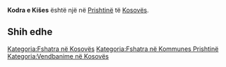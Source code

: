 {{Fshat në 
 | Emri                = Kodra e Kišes
 | EmriAlt                = 
 | NAME_SHORT_FORM=      
 | NAME_GENERIC=      Kodra
 | NAME_SORT_NAME_RO=      KODRAEKISES
 | FULL_NAME_RO = Kodra e Kišes
 | FULL_NAME_ND_RO=Kodra e Kises
 | SORT_NAME_RG=KISES KODRAE
 | FULL_NAME_RG=Kišes, Kodra e
 | FULL_NAME_ND_RG=Kises, Kodra e
 | SRP_NAME_SHORT_FORM=      
 | SRP_NAME_GENERIC=      
 | SRP_NAME_SORT_NAME_RO=      
 | SRP_FULL_NAME_RO = 
 | SRP_FULL_NAME_ND_RO=
 | SRP_SORT_NAME_RG=
 | SRP_FULL_NAME_RG=
 | SRP_FULL_NAME_ND_RG=
 | Emri (Rasa dhanore) = 
 | Figura              = 
 | Shteti              = Kosovo
 | Komuna              = Prishtinë
 | Kodi postar         = 
 | Sipërfaqja          = 

 | Popullsia           = 

 | Regj. i popullsisë  = 
 | Dend. e popullsisë  = 
 | Faqja zyrtare       = 
 <!--- Koordinatat ----> 
 | Gjerësia            = 42.76421
 | Gjatësia            = 21.231522
 | Lartësia            = 
}}
'''Kodra e Kišes''' është një [[]] në [[Prishtinë]] të [[Kosovës]].

<!-- == Gjeografia == -->
<!-- == Historia == -->
<!-- == Demografia == -->
== Shih edhe ==
{{Komuna Prishtinë}}
{{Kosovo-Administrata-Cung}}

[[Kategoria:Fshatra në Kosovës]]
[[Kategoria:Fshatra në Kommunes Prishtinë]]
[[Kategoria:Vendbanime në Kosovës]]